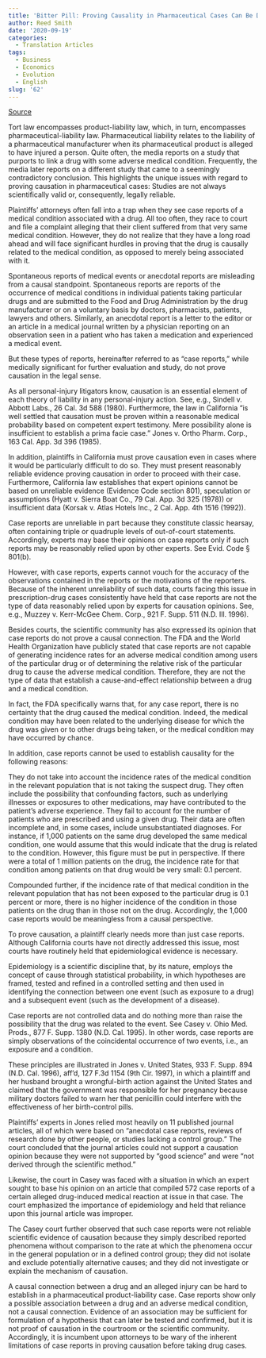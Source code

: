 ```yaml
---
title: 'Bitter Pill: Proving Causality in Pharmaceutical Cases Can Be Difficult'
author: Reed Smith
date: '2020-09-19'
categories:
  - Translation Articles
tags:
  - Business
  - Economics
  - Evolution
  - English
slug: '62'
---
```


[Source](https://www.reedsmith.com/en/perspectives/2001/12/bitter-pill--proving-causality-in-pharmaceutical-c)



Tort law encompasses product-liability law, which, in turn, encompasses pharmaceutical-liability law. Pharmaceutical liability relates to the liability of a pharmaceutical manufacturer when its pharmaceutical product is alleged to have injured a person.
Quite often, the media reports on a study that purports to link a drug with some adverse medical condition. Frequently, the media later reports on a different study that came to a seemingly contradictory conclusion. This highlights the unique issues with regard to proving causation in pharmaceutical cases: Studies are not always scientifically valid or, consequently, legally reliable.

Plaintiffs' attorneys often fall into a trap when they see case reports of a medical condition associated with a drug. All too often, they race to court and file a complaint alleging that their client suffered from that very same medical condition. However, they do not realize that they have a long road ahead and will face significant hurdles in proving that the drug is causally related to the medical condition, as opposed to merely being associated with it.

Spontaneous reports of medical events or anecdotal reports are misleading from a causal standpoint. Spontaneous reports are reports of the occurrence of medical conditions in individual patients taking particular drugs and are submitted to the Food and Drug Administration by the drug manufacturer or on a voluntary basis by doctors, pharmacists, patients, lawyers and others. Similarly, an anecdotal report is a letter to the editor or an article in a medical journal written by a physician reporting on an observation seen in a patient who has taken a medication and experienced a medical event.

But these types of reports, hereinafter referred to as "case reports," while medically significant for further evaluation and study, do not prove causation in the legal sense.

As all personal-injury litigators know, causation is an essential element of each theory of liability in any personal-injury action. See, e.g., Sindell v. Abbott Labs., 26 Cal. 3d 588 (1980). Furthermore, the law in California "is well settled that causation must be proven within a reasonable medical probability based on competent expert testimony. Mere possibility alone is insufficient to establish a prima facie case." Jones v. Ortho Pharm. Corp., 163 Cal. App. 3d 396 (1985).

In addition, plaintiffs in California must prove causation even in cases where it would be particularly difficult to do so. They must present reasonably reliable evidence proving causation in order to proceed with their case. Furthermore, California law establishes that expert opinions cannot be based on unreliable evidence (Evidence Code section 801), speculation or assumptions (Hyatt v. Sierra Boat Co., 79 Cal. App. 3d 325 (1978)) or insufficient data (Korsak v. Atlas Hotels Inc., 2 Cal. App. 4th 1516 (1992)).

Case reports are unreliable in part because they constitute classic hearsay, often containing triple or quadruple levels of out-of-court statements. Accordingly, experts may base their opinions on case reports only if such reports may be reasonably relied upon by other experts. See Evid. Code § 801(b).

However, with case reports, experts cannot vouch for the accuracy of the observations contained in the reports or the motivations of the reporters. Because of the inherent unreliability of such data, courts facing this issue in prescription-drug cases consistently have held that case reports are not the type of data reasonably relied upon by experts for causation opinions. See, e.g., Muzzey v. Kerr-McGee Chem. Corp., 921 F. Supp. 511 (N.D. Ill. 1996).

Besides courts, the scientific community has also expressed its opinion that case reports do not prove a causal connection. The FDA and the World Health Organization have publicly stated that case reports are not capable of generating incidence rates for an adverse medical condition among users of the particular drug or of determining the relative risk of the particular drug to cause the adverse medical condition. Therefore, they are not the type of data that establish a cause-and-effect relationship between a drug and a medical condition.

In fact, the FDA specifically warns that, for any case report, there is no certainty that the drug caused the medical condition. Indeed, the medical condition may have been related to the underlying disease for which the drug was given or to other drugs being taken, or the medical condition may have occurred by chance.

In addition, case reports cannot be used to establish causality for the following reasons:

They do not take into account the incidence rates of the medical condition in the relevant population that is not taking the suspect drug.
They often include the possibility that confounding factors, such as underlying illnesses or exposures to other medications, may have contributed to the patient's adverse experience.
They fail to account for the number of patients who are prescribed and using a given drug.
Their data are often incomplete and, in some cases, include unsubstantiated diagnoses.
For instance, if 1,000 patients on the same drug developed the same medical condition, one would assume that this would indicate that the drug is related to the condition. However, this figure must be put in perspective. If there were a total of 1 million patients on the drug, the incidence rate for that condition among patients on that drug would be very small: 0.1 percent.

Compounded further, if the incidence rate of that medical condition in the relevant population that has not been exposed to the particular drug is 0.1 percent or more, there is no higher incidence of the condition in those patients on the drug than in those not on the drug. Accordingly, the 1,000 case reports would be meaningless from a causal perspective.

To prove causation, a plaintiff clearly needs more than just case reports. Although California courts have not directly addressed this issue, most courts have routinely held that epidemiological evidence is necessary.

Epidemiology is a scientific discipline that, by its nature, employs the concept of cause through statistical probability, in which hypotheses are framed, tested and refined in a controlled setting and then used in identifying the connection between one event (such as exposure to a drug) and a subsequent event (such as the development of a disease).

Case reports are not controlled data and do nothing more than raise the possibility that the drug was related to the event. See Casey v. Ohio Med. Prods., 877 F. Supp. 1380 (N.D. Cal. 1995). In other words, case reports are simply observations of the coincidental occurrence of two events, i.e., an exposure and a condition.

These principles are illustrated in Jones v. United States, 933 F. Supp. 894 (N.D. Cal. 1996), aff'd, 127 F.3d 1154 (9th Cir. 1997), in which a plaintiff and her husband brought a wrongful-birth action against the United States and claimed that the government was responsible for her pregnancy because military doctors failed to warn her that penicillin could interfere with the effectiveness of her birth-control pills.

Plaintiffs' experts in Jones relied most heavily on 11 published journal articles, all of which were based on "anecdotal case reports, reviews of research done by other people, or studies lacking a control group." The court concluded that the journal articles could not support a causation opinion because they were not supported by "good science" and were "not derived through the scientific method."

Likewise, the court in Casey was faced with a situation in which an expert sought to base his opinion on an article that compiled 572 case reports of a certain alleged drug-induced medical reaction at issue in that case. The court emphasized the importance of epidemiology and held that reliance upon this journal article was improper.

The Casey court further observed that such case reports were not reliable scientific evidence of causation because they simply described reported phenomena without comparison to the rate at which the phenomena occur in the general population or in a defined control group; they did not isolate and exclude potentially alternative causes; and they did not investigate or explain the mechanism of causation.

A causal connection between a drug and an alleged injury can be hard to establish in a pharmaceutical product-liability case. Case reports show only a possible association between a drug and an adverse medical condition, not a causal connection. Evidence of an association may be sufficient for formulation of a hypothesis that can later be tested and confirmed, but it is not proof of causation in the courtroom or the scientific community. Accordingly, it is incumbent upon attorneys to be wary of the inherent limitations of case reports in proving causation before taking drug cases.